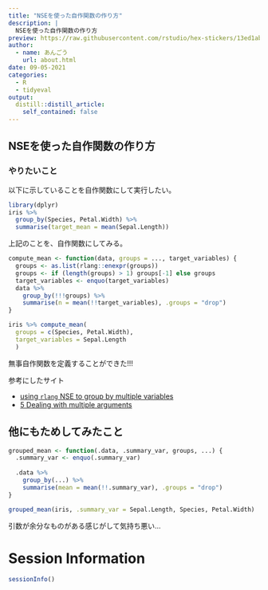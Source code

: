 ```yaml
---
title: "NSEを使った自作関数の作り方"
description: |
  NSEを使った自作関数の作り方
preview: https://raw.githubusercontent.com/rstudio/hex-stickers/13ed1ab84f92d90be43439c371a6cf2b49d8c373/SVG/tidyverse.svg
author:
  - name: あんごう
    url: about.html
date: 09-05-2021
categories:
  - R
  - tidyeval
output:
  distill::distill_article:
    self_contained: false
---
```


## NSEを使った自作関数の作り方

### やりたいこと

以下に示していることを自作関数にして実行したい。

```r
library(dplyr)
iris %>% 
  group_by(Species, Petal.Width) %>% 
  summarise(target_mean = mean(Sepal.Length))
```

上記のことを、自作関数にしてみる。

```r
compute_mean <- function(data, groups = ..., target_variables) {
  groups <- as.list(rlang::enexpr(groups))
  groups <- if (length(groups) > 1) groups[-1] else groups
  target_variables <- enquo(target_variables)
  data %>% 
    group_by(!!!groups) %>% 
    summarise(n = mean(!!target_variables), .groups = "drop")
}

iris %>% compute_mean(
  groups = c(Species, Petal.Width),
  target_variables = Sepal.Length
  )
```

無事自作関数を定義することができた!!!

参考にしたサイト

- [using `rlang` NSE to group by multiple variables](https://stackoverflow.com/questions/59553613/using-rlang-nse-to-group-by-multiple-variables)
- [5 Dealing with multiple arguments](https://tidyeval.tidyverse.org/multiple.html)

## 他にもためしてみたこと

```r
grouped_mean <- function(.data, .summary_var, groups, ...) {
  .summary_var <- enquo(.summary_var)
  
  .data %>%
    group_by(...) %>%
    summarise(mean = mean(!!.summary_var), .groups = "drop")
}

grouped_mean(iris, .summary_var = Sepal.Length, Species, Petal.Width)
```

引数が余分なものがある感じがして気持ち悪い...

# Session Information

```r
sessionInfo()
```
